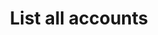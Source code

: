 ---
title: 'List all accounts'
description: 'List all accounts in any Ticketing Platform using this endpoint'
openapi: "GET /ticketing/account"
---